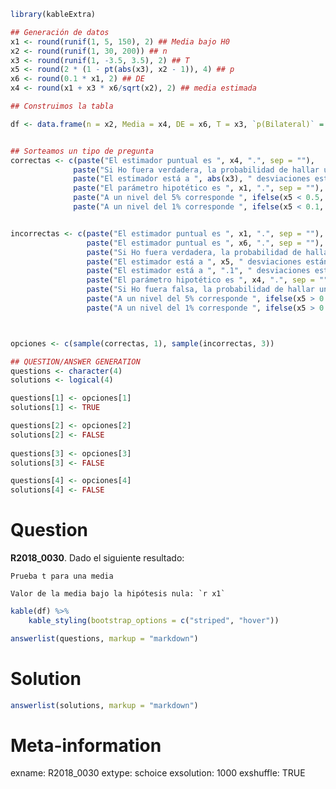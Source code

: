 ```r
library(kableExtra)

## Generación de datos
x1 <- round(runif(1, 5, 150), 2) ## Media bajo H0
x2 <- round(runif(1, 30, 200)) ## n
x3 <- round(runif(1, -3.5, 3.5), 2) ## T
x5 <- round(2 * (1 - pt(abs(x3), x2 - 1)), 4) ## p
x6 <- round(0.1 * x1, 2) ## DE
x4 <- round(x1 + x3 * x6/sqrt(x2), 2) ## media estimada

## Construimos la tabla

df <- data.frame(n = x2, Media = x4, DE = x6, T = x3, `p(Bilateral)` = paste(ifelse(x5 < .00001, "< 0.0001", paste(format(x5, scientific = FALSE)))))


## Sorteamos un tipo de pregunta
correctas <- c(paste("El estimador puntual es ", x4, ".", sep = ""),
              paste("Si Ho fuera verdadera, la probabilidad de hallar un valor del estimador como el observado o más extremo es ", x5, ".", sep = ""),
              paste("El estimador está a ", abs(x3), " desviaciones estándar de ", x1, ".", sep = ""),
              paste("El parámetro hipotético es ", x1, ".", sep = ""),
              paste("A un nivel del 5% corresponde ", ifelse(x5 < 0.5, "rechazar ", "no rechazar"), " la hipótesis nula.", sep = ""),
              paste("A un nivel del 1% corresponde ", ifelse(x5 < 0.1, "rechazar ", "no rechazar"), " la hipótesis nula.", sep = ""))


incorrectas <- c(paste("El estimador puntual es ", x1, ".", sep = ""),
                 paste("El estimador puntual es ", x6, ".", sep = ""),
                 paste("Si Ho fuera verdadera, la probabilidad de hallar un valor del estimador como el observado o más extremo es ", x1, ".", sep = ""),
                 paste("El estimador está a ", x5, " desviaciones estándar de ", x1, ".", sep = ""),
                 paste("El estimador está a ", ".1", " desviaciones estándar de ", x1, ".", sep = ""),
                 paste("El parámetro hipotético es ", x4, ".", sep = ""),
                 paste("Si Ho fuera falsa, la probabilidad de hallar un valor del estimador como el observado o más extremo es ", x5, ".", sep = ""),
                 paste("A un nivel del 5% corresponde ", ifelse(x5 > 0.5, "rechazar ", "no rechazar"), "la hipótesis nula.", sep = ""),
                 paste("A un nivel del 1% corresponde ", ifelse(x5 > 0.1, "rechazar ", "no rechazar"), "la hipótesis nula.", sep = ""))



opciones <- c(sample(correctas, 1), sample(incorrectas, 3))

## QUESTION/ANSWER GENERATION
questions <- character(4)
solutions <- logical(4)

questions[1] <- opciones[1]
solutions[1] <- TRUE

questions[2] <- opciones[2]
solutions[2] <- FALSE
    
questions[3] <- opciones[3]
solutions[3] <- FALSE

questions[4] <- opciones[4]
solutions[4] <- FALSE
```
Question
========
**R2018_0030**. Dado el siguiente resultado:

```
Prueba t para una media

Valor de la media bajo la hipótesis nula: `r x1`
```

```r
kable(df) %>% 
    kable_styling(bootstrap_options = c("striped", "hover"))
```  


```r
answerlist(questions, markup = "markdown")
```
  
Solution
========

```r
answerlist(solutions, markup = "markdown")
```

Meta-information
================
exname: R2018_0030
extype: schoice
exsolution: 1000
exshuffle: TRUE